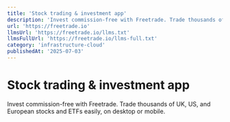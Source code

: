 ```yaml
---
title: 'Stock trading & investment app'
description: 'Invest commission-free with Freetrade. Trade thousands of UK, US, and European stocks and ETFs easily, on desktop or mobile.'
url: 'https://freetrade.io'
llmsUrl: 'https://freetrade.io/llms.txt'
llmsFullUrl: 'https://freetrade.io/llms-full.txt'
category: 'infrastructure-cloud'
publishedAt: '2025-07-03'
---
```


# Stock trading & investment app

Invest commission-free with Freetrade. Trade thousands of UK, US, and European stocks and ETFs easily, on desktop or mobile.
